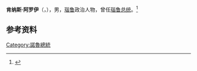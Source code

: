 '''肯纳斯·阿罗伊'''（{{lang-en|Kenas Aroi}}，{{bd|1942年|4月17日|1991年|1月22日|}}），男，[[瑙鲁|瑙鲁]]政治人物，曾任[[瑙鲁总统|瑙鲁总统]]。<ref>{{Cite book|title=瑙鲁|author=赵少峰编著|publisher=社会科学文献出版社|year=2017|isbn=9787520112840|location=北京|pages=48}}</ref>

== 参考资料 ==
{{reflist}}

{{瑙鲁小作品}}

{{Authority control}}
{{DEFAULTSORT:Aroi}}
[[Category:諾魯總統|Category:諾魯總統]]